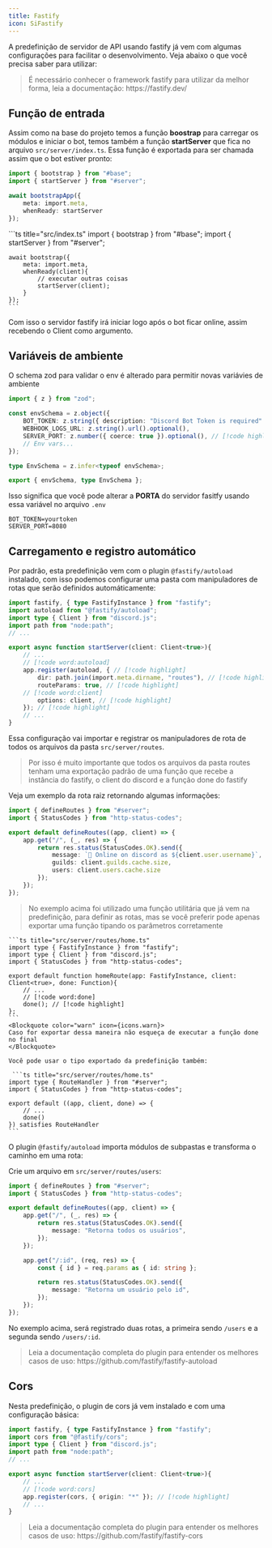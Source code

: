 ```yaml
---
title: Fastify
icon: SiFastify
---
```


A predefinição de servidor de API usando fastify já vem com algumas configurações para facilitar o desenvolvimento. Veja abaixo o que você precisa saber para utilizar:

<Blockquote color="warn" icon={icons.warn}>
    É necessário conhecer o framework fastify para utilizar da melhor forma, leia a documentação: https://fastify.dev/
</Blockquote>

## Função de entrada

Assim como na base do projeto temos a função **boostrap** para carregar os módulos e iniciar o bot, temos também a função **startServer** que fica no arquivo `src/server/index.ts`. Essa função é exportada para ser chamada assim que o bot estiver pronto:

```ts title="src/index.ts"
import { bootstrap } from "#base";
import { startServer } from "#server";

await bootstrapApp({ 
    meta: import.meta,
    whenReady: startServer
});
```

<Accordions>
  <Accordion title="Caso você queira executar outras coisas no método whenReady">
    ```ts title="src/index.ts"
    import { bootstrap } from "#base";
    import { startServer } from "#server";

    await bootstrap({ 
        meta: import.meta,
        whenReady(client){
            // executar outras coisas
            startServer(client);
        }
    });
    ```
  </Accordion>
</Accordions>

Com isso o servidor fastify irá iniciar logo após o bot ficar online, assim recebendo o Client como argumento.

## Variáveis de ambiente

O schema zod para validar o env é alterado para permitir novas variávies de ambiente

```ts title="src/settings/env.ts"
import { z } from "zod";

const envSchema = z.object({
    BOT_TOKEN: z.string({ description: "Discord Bot Token is required" }).min(1),
    WEBHOOK_LOGS_URL: z.string().url().optional(),
    SERVER_PORT: z.number({ coerce: true }).optional(), // [!code highlight]
    // Env vars...
});

type EnvSchema = z.infer<typeof envSchema>;

export { envSchema, type EnvSchema };
```

Isso significa que você pode alterar a **PORTA** do servidor fasitfy usando essa variável no arquivo `.env`

```properties title=".env"
BOT_TOKEN=yourtoken
SERVER_PORT=8080
```

## Carregamento e registro automático

Por padrão, esta predefinição vem com o plugin `@fastify/autoload` instalado, com isso podemos configurar uma pasta com manipuladores de rotas que serão definidos automáticamente:

```ts title="src/server/index.ts"
import fastify, { type FastifyInstance } from "fastify";
import autoload from "@fastify/autoload";
import type { Client } from "discord.js";
import path from "node:path";
// ...

export async function startServer(client: Client<true>){
    // ...
    // [!code word:autoload]
    app.register(autoload, { // [!code highlight]
        dir: path.join(import.meta.dirname, "routes"), // [!code highlight]
        routeParams: true, // [!code highlight]
    // [!code word:client]
        options: client, // [!code highlight]
    }); // [!code highlight]
    // ...
}
```

Essa configuração vai importar e registrar os manipuladores de rota de todos os arquivos da pasta `src/server/routes`.

<Blockquote color="warn" icon={icons.warn}>
  Por isso é muito importante que todos os arquivos da pasta routes tenham uma exportação padrão de uma função que recebe a instância do fastify, o client do discord e a função done do fastify
</Blockquote>

Veja um exemplo da rota raiz retornando algumas informações:

```ts title="src/server/routes/home.ts"
import { defineRoutes } from "#server";
import { StatusCodes } from "http-status-codes";

export default defineRoutes((app, client) => {
    app.get("/", (_, res) => {
        return res.status(StatusCodes.OK).send({
            message: `🍃 Online on discord as ${client.user.username}`,
            guilds: client.guilds.cache.size,
            users: client.users.cache.size
        });
    });
});
```

<Accordions>
  <Accordion title="Outras maneiras de definir as rotas">
    <Blockquote color="info" icon={icons.info}>
    No exemplo acima foi utilizado uma função utilitária que já vem na predefinição, para definir as rotas, mas se você preferir pode apenas exportar uma função tipando os parâmetros corretamente
    </Blockquote>

    ```ts title="src/server/routes/home.ts"
    import type { FastifyInstance } from "fastify";
    import type { Client } from "discord.js";
    import { StatusCodes } from "http-status-codes";

    export default function homeRoute(app: FastifyInstance, client: Client<true>, done: Function){
        // ...
        // [!code word:done]
        done(); // [!code highlight]
    };
    ```
    <Blockquote color="warn" icon={icons.warn}>
    Caso for exportar dessa maneira não esqueça de executar a função done no final
    </Blockquote>

    Você pode usar o tipo exportado da predefinição também:

     ```ts title="src/server/routes/home.ts"
    import type { RouteHandler } from "#server";
    import { StatusCodes } from "http-status-codes";

    export default ((app, client, done) => {
        // ...
        done()
    }) satisfies RouteHandler
    ```
  </Accordion>
</Accordions>

O plugin `@fastify/autoload` importa módulos de subpastas e transforma o caminho em uma rota:

Crie um arquivo em `src/server/routes/users`:
```ts title="src/server/routes/users/route.ts"
import { defineRoutes } from "#server";
import { StatusCodes } from "http-status-codes";

export default defineRoutes((app, client) => {
    app.get("/", (_, res) => {
        return res.status(StatusCodes.OK).send({
            message: "Retorna todos os usuários",
        });
    });

    app.get("/:id", (req, res) => {
        const { id } = req.params as { id: string };

        return res.status(StatusCodes.OK).send({
            message: "Retorna um usuário pelo id",
        });
    });
});
```

No exemplo acima, será registrado duas rotas, a primeira sendo `/users` e a segunda sendo `/users/:id`.
<Blockquote color="info" icon={icons.info}>
    Leia a documentação completa do plugin para entender os melhores casos de uso: https://github.com/fastify/fastify-autoload
</Blockquote>

## Cors

Nesta predefinição, o plugin de cors já vem instalado e com uma configuração básica:

```ts title="src/server/index.ts"
import fastify, { type FastifyInstance } from "fastify";
import cors from "@fastify/cors";
import type { Client } from "discord.js";
import path from "node:path";
// ...

export async function startServer(client: Client<true>){
    // ...
    // [!code word:cors]
    app.register(cors, { origin: "*" }); // [!code highlight]
    // ...
}
```

<Blockquote color="info" icon={icons.info}>
    Leia a documentação completa do plugin para entender os melhores casos de uso: https://github.com/fastify/fastify-cors
</Blockquote>